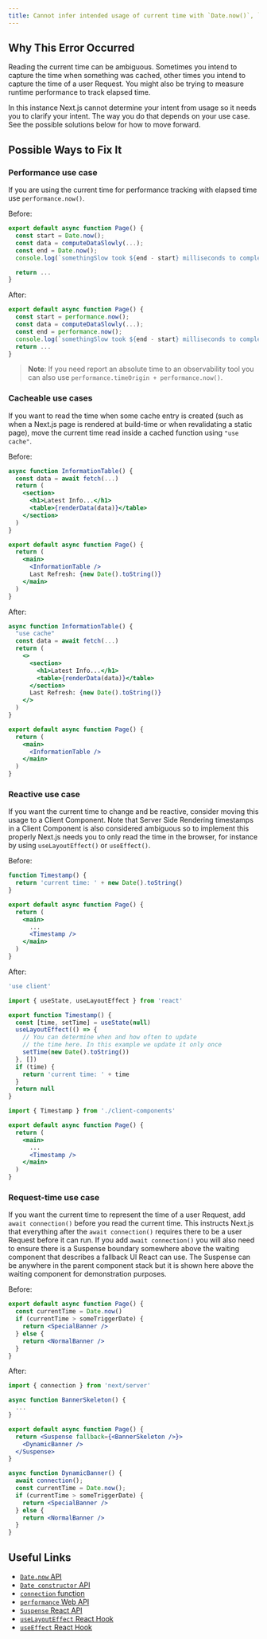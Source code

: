 ```yaml
---
title: Cannot infer intended usage of current time with `Date.now()`, `Date()`, or `new Date()`
---
```


## Why This Error Occurred

Reading the current time can be ambiguous. Sometimes you intend to capture the time when something was cached, other times you intend to capture the time of a user Request. You might also be trying to measure runtime performance to track elapsed time.

In this instance Next.js cannot determine your intent from usage so it needs you to clarify your intent. The way you do that depends on your use case. See the possible solutions below for how to move forward.

## Possible Ways to Fix It

### Performance use case

If you are using the current time for performance tracking with elapsed time use `performance.now()`.

Before:

```jsx filename="app/page.js"
export default async function Page() {
  const start = Date.now();
  const data = computeDataSlowly(...);
  const end = Date.now();
  console.log(`somethingSlow took ${end - start} milliseconds to complete`)

  return ...
}
```

After:

```jsx filename="app/page.js"
export default async function Page() {
  const start = performance.now();
  const data = computeDataSlowly(...);
  const end = performance.now();
  console.log(`somethingSlow took ${end - start} milliseconds to complete`)
  return ...
}
```

> **Note**: If you need report an absolute time to an observability tool you can also use `performance.timeOrigin + performance.now()`.

### Cacheable use cases

If you want to read the time when some cache entry is created (such as when a Next.js page is rendered at build-time or when revalidating a static page), move the current time read inside a cached function using `"use cache"`.

Before:

```jsx filename="app/page.js"
async function InformationTable() {
  const data = await fetch(...)
  return (
    <section>
      <h1>Latest Info...</h1>
      <table>{renderData(data)}</table>
    </section>
  )
}

export default async function Page() {
  return (
    <main>
      <InformationTable />
      Last Refresh: {new Date().toString()}
    </main>
  )
}
```

After:

```jsx filename="app/page.js"
async function InformationTable() {
  "use cache"
  const data = await fetch(...)
  return (
    <>
      <section>
        <h1>Latest Info...</h1>
        <table>{renderData(data)}</table>
      </section>
      Last Refresh: {new Date().toString()}
    </>
  )
}

export default async function Page() {
  return (
    <main>
      <InformationTable />
    </main>
  )
}
```

### Reactive use case

If you want the current time to change and be reactive, consider moving this usage to a Client Component. Note that Server Side Rendering timestamps in a Client Component is also considered ambiguous so to implement this properly Next.js needs you to only read the time in the browser, for instance by using `useLayoutEffect()` or `useEffect()`.

Before:

```jsx filename="app/page.js"
function Timestamp() {
  return 'current time: ' + new Date().toString()
}

export default async function Page() {
  return (
    <main>
      ...
      <Timestamp />
    </main>
  )
}
```

After:

```jsx filename="app/client-components.js"
'use client'

import { useState, useLayoutEffect } from 'react'

export function Timestamp() {
  const [time, setTime] = useState(null)
  useLayoutEffect(() => {
    // You can determine when and how often to update
    // the time here. In this example we update it only once
    setTime(new Date().toString())
  }, [])
  if (time) {
    return 'current time: ' + time
  }
  return null
}
```

```jsx filename="app/page.js"
import { Timestamp } from './client-components'

export default async function Page() {
  return (
    <main>
      ...
      <Timestamp />
    </main>
  )
}
```

### Request-time use case

If you want the current time to represent the time of a user Request, add `await connection()` before you read the current time. This instructs Next.js that everything after the `await connection()` requires there to be a user Request before it can run. If you add `await connection()` you will also need to ensure there is a Suspense boundary somewhere above the waiting component that describes a fallback UI React can use. The Suspense can be anywhere in the parent component stack but it is shown here above the waiting component for demonstration purposes.

Before:

```jsx filename="app/page.js"
export default async function Page() {
  const currentTime = Date.now()
  if (currentTime > someTriggerDate) {
    return <SpecialBanner />
  } else {
    return <NormalBanner />
  }
}
```

After:

```jsx filename="app/page.js"
import { connection } from 'next/server'

async function BannerSkeleton() {
  ...
}

export default async function Page() {
  return <Suspense fallback={<BannerSkeleton />}>
    <DynamicBanner />
  </Suspense>
}

async function DynamicBanner() {
  await connection();
  const currentTime = Date.now();
  if (currentTime > someTriggerDate) {
    return <SpecialBanner />
  } else {
    return <NormalBanner />
  }
}
```

## Useful Links

- [`Date.now` API](https://developer.mozilla.org/en-US/docs/Web/JavaScript/Reference/Global_Objects/Date/now)
- [`Date constructor` API](https://developer.mozilla.org/en-US/docs/Web/JavaScript/Reference/Global_Objects/Date/Date)
- [`connection` function](/docs/app/api-reference/functions/connection)
- [`performance` Web API](https://developer.mozilla.org/en-US/docs/Web/API/Performance)
- [`Suspense` React API](https://react.dev/reference/react/Suspense)
- [`useLayoutEffect` React Hook](https://react.dev/reference/react/useLayoutEffect)
- [`useEffect` React Hook](https://react.dev/reference/react/useEffect)
